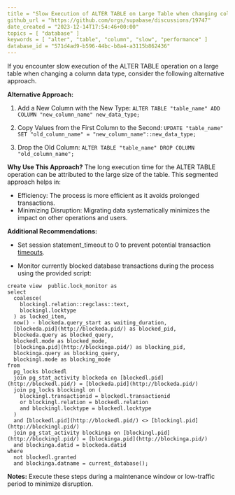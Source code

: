 ```yaml
---
title = "Slow Execution of ALTER TABLE on Large Table when changing column type"
github_url = "https://github.com/orgs/supabase/discussions/19747"
date_created = "2023-12-14T17:54:46+00:00"
topics = [ "database" ]
keywords = [ "alter", "table", "column", "slow", "performance" ]
database_id = "571d4ad9-b596-44bc-b8a4-a3115b862436"
---
```


If you encounter slow execution of the ALTER TABLE operation on a large table when changing a column data type, consider the following alternative approach.

**Alternative Approach:**

1. Add a New Column with the New Type:
   `ALTER TABLE "table_name" ADD COLUMN "new_column_name" new_data_type;`

2. Copy Values from the First Column to the Second:
   `UPDATE "table_name" SET "old_column_name" = "new_column_name"::new_data_type;`

3. Drop the Old Column:
   `ALTER TABLE "table_name" DROP COLUMN "old_column_name";`

**Why Use This Approach?**
The long execution time for the ALTER TABLE operation can be attributed to the large size of the table. This segmented approach helps in:

- Efficiency: The process is more efficient as it avoids prolonged transactions.
- Minimizing Disruption: Migrating data systematically minimizes the impact on other operations and users.

**Additional Recommendations:**

- Set session statement_timeout to 0 to prevent potential transaction [timeouts](https://supabase.com/docs/guides/database/postgres/configuration).

- Monitor currently blocked database transactions during the process using the provided script:

```
create view  public.lock_monitor as
select
  coalesce(
    blockingl.relation::regclass::text,
    blockingl.locktype
  ) as locked_item,
  now() - blockeda.query_start as waiting_duration,
  [blockeda.pid](http://blockeda.pid/) as blocked_pid,
  blockeda.query as blocked_query,
  blockedl.mode as blocked_mode,
  [blockinga.pid](http://blockinga.pid/) as blocking_pid,
  blockinga.query as blocking_query,
  blockingl.mode as blocking_mode
from
  pg_locks blockedl
  join pg_stat_activity blockeda on [blockedl.pid](http://blockedl.pid/) = [blockeda.pid](http://blockeda.pid/)
  join pg_locks blockingl on (
    blockingl.transactionid = blockedl.transactionid
    or blockingl.relation = blockedl.relation
    and blockingl.locktype = blockedl.locktype
  )
  and [blockedl.pid](http://blockedl.pid/) <> [blockingl.pid](http://blockingl.pid/)
  join pg_stat_activity blockinga on [blockingl.pid](http://blockingl.pid/) = [blockinga.pid](http://blockinga.pid/)
  and blockinga.datid = blockeda.datid
where
  not blockedl.granted
  and blockinga.datname = current_database();
```

**Notes:**
Execute these steps during a maintenance window or low-traffic period to minimize disruption.
